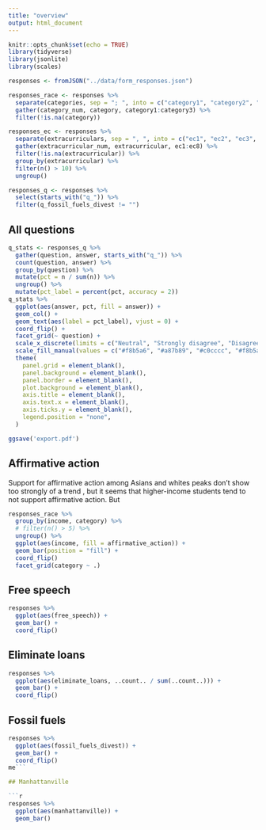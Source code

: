 ```yaml
---
title: "overview"
output: html_document
---
```


```r
knitr::opts_chunk$set(echo = TRUE)
library(tidyverse)
library(jsonlite)
library(scales)

responses <- fromJSON("../data/form_responses.json")

responses_race <- responses %>% 
  separate(categories, sep = "; ", into = c("category1", "category2", "category3")) %>% 
  gather(category_num, category, category1:category3) %>% 
  filter(!is.na(category))

responses_ec <- responses %>% 
  separate(extracurriculars, sep = ", ", into = c("ec1", "ec2", "ec3", "ec4", "ec5", "ec6", "ec7", "ec8")) %>% 
  gather(extracurricular_num, extracurricular, ec1:ec8) %>% 
  filter(!is.na(extracurricular)) %>% 
  group_by(extracurricular) %>% 
  filter(n() > 10) %>% 
  ungroup()

responses_q <- responses %>%
  select(starts_with("q_")) %>% 
  filter(q_fossil_fuels_divest != "")
```

## All questions

```r
q_stats <- responses_q %>% 
  gather(question, answer, starts_with("q_")) %>% 
  count(question, answer) %>% 
  group_by(question) %>% 
  mutate(pct = n / sum(n)) %>% 
  ungroup() %>% 
  mutate(pct_label = percent(pct, accuracy = 2))
q_stats %>% 
  ggplot(aes(answer, pct, fill = answer)) +
  geom_col() +
  geom_text(aes(label = pct_label), vjust = 0) +
  coord_flip() +
  facet_grid(~ question) +
  scale_x_discrete(limits = c("Neutral", "Strongly disagree", "Disagree", "Agree", "Strongly agree")) +
  scale_fill_manual(values = c("#f8b5a6", "#a87b89", "#c0cccc", "#f8b5a6", "#a87b89")) +
  theme(
    panel.grid = element_blank(),
    panel.background = element_blank(),
    panel.border = element_blank(),
    plot.background = element_blank(),
    axis.title = element_blank(),
    axis.text.x = element_blank(),
    axis.ticks.y = element_blank(),
    legend.position = "none",
  )
```

```r
ggsave('export.pdf')
```

## Affirmative action

Support for affirmative action among Asians and whites peaks don't show too strongly of a trend , but it seems that higher-income students tend to not support affirmative action. But
```r
responses_race %>% 
  group_by(income, category) %>% 
  # filter(n() > 5) %>% 
  ungroup() %>% 
  ggplot(aes(income, fill = affirmative_action)) +
  geom_bar(position = "fill") +
  coord_flip()
  facet_grid(category ~ .)
```

## Free speech

```r
responses %>% 
  ggplot(aes(free_speech)) +
  geom_bar() +
  coord_flip()
```

## Eliminate loans

```r
responses %>% 
  ggplot(aes(eliminate_loans, ..count.. / sum(..count..))) +
  geom_bar() +
  coord_flip()
```

## Fossil fuels

```r
responses %>% 
  ggplot(aes(fossil_fuels_divest)) +
  geom_bar() +
  coord_flip()
me```

## Manhattanville

```r
responses %>% 
  ggplot(aes(manhattanville)) +
  geom_bar()
```


